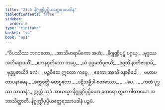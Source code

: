 ```yaml
---
title: "21.5 နိဂ္ဂုဏ္ဍိပုပ္ဖိယတ္ထေရအပဒါန"
tableOfContents: false
sidebar:
  order: 6
type: "tipitaka"
basket: "su"
book: "ap1"
---
```



<DynamicBreadcrumb />

<Division number="21" book="ap1">

<Paragraph number="2778" type="verses" book="ap1">
_“ဝိပဿိဿ ဘဂဝတော,_  
_အာသိမာရာမိကော အဟံ;_  
_နိဂ္ဂုဏ္ဍိပုပ္ဖံ ပဂ္ဂယှ,_  
_ဗုဒ္ဓဿ အဘိရောပယိံ._  

</Paragraph>

</Division>
<Division number="22" book="ap1">

<Paragraph number="2779" type="verses" book="ap1">
_ဧကနဝုတိတော ကပ္ပေ,_  
_ယံ ပုပ္ဖမဘိပူဇယိံ;_  
_ဒုဂ္ဂတိံ နာဘိဇာနာမိ,_  
_ဗုဒ္ဓပူဇာယိဒံ ဖလံ._  

</Paragraph>

</Division>
<Division number="23" book="ap1">

<Paragraph number="2780" type="verses" book="ap1">
_ပဉ္စဝီသေ ဣတော ကပ္ပေ,_  
_ဧကော အာသိံ ဇနာဓိပေါ;_  
_မဟာပတာပနာမေန,_  
_စက္ကဝတ္တီ မဟဗ္ဗလော._  

</Paragraph>

</Division>
<Division number="24" book="ap1">

<Paragraph number="2781" type="verses" book="ap1">
_ပဋိသမ္ဘိဒါ စတဿော,_  
_ …ပေ… _  
_ကတံ ဗုဒ္ဓဿ သာသနံ”._  

</Paragraph>

<Paragraph number="2782" book="ap1">
ဣတ္ထံ သုဒံ အာယသ္မာ နိဂ္ဂုဏ္ဍိပုပ္ဖိယော ထေရော ဣမာ ဂါထာယော အဘာသိတ္ထာတိ.

</Paragraph>
</Division>

<Paragraph number="2783" type="center" book="ap1">
နိဂ္ဂုဏ္ဍိပုပ္ဖိယတ္ထေရဿာပဒါနံ ပဉ္စမံ.
</Paragraph>